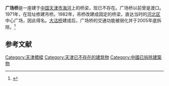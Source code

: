 '''广场桥'''是一座建于[[中国|中国]][[天津市|天津市]][[海河|海河]]上的桥梁，现已不存在。广场桥以前曾是渡口。1971年，在现址修建吊桥。1982年，吊桥改建成固定的桥梁，直达当时的[[河北区|河北区]]中心广场，因此得名。[[大沽桥|大沽桥]]建成后，广场桥的交通功能被弱化并于2005年底拆除。<ref>{{Cite web |url=http://news.sina.com.cn/c/2007-09-25/075012629322s.shtml |title=广场桥明“退休” |accessdate=2009-12-12 |archive-date=2016-03-04 |archive-url=https://web.archive.org/web/20160304200430/http://news.sina.com.cn/c/2007-09-25/075012629322s.shtml |dead-url=no }}</ref>

==参考文献==
<div class="references-small">
<references />
</div>

{{Bridge-Stub}}
{{天津小作品}}
{{天津桥隧}}
[[Category:天津橋樑|Category:天津橋樑]]
[[Category:天津已不存在的建筑物|Category:天津已不存在的建筑物]]
[[Category:中國已拆除建築物|Category:中國已拆除建築物]]